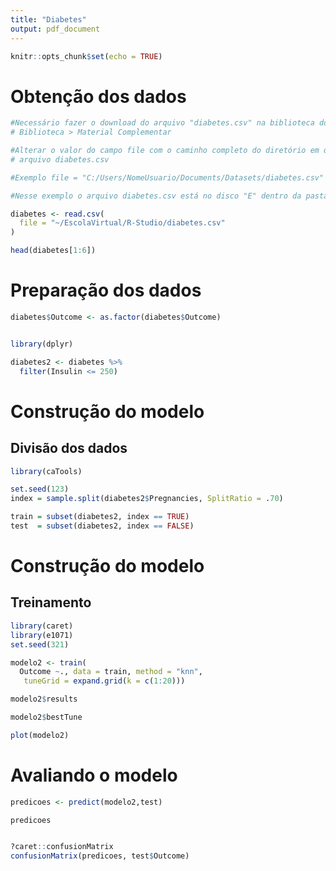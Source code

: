 ```yaml
---
title: "Diabetes"
output: pdf_document
---
```


```r
knitr::opts_chunk$set(echo = TRUE)
```

# Obtenção dos dados
```r
#Necessário fazer o download do arquivo "diabetes.csv" na biblioteca do curso que esta em:
# Biblioteca > Material Complementar

#Alterar o valor do campo file com o caminho completo do diretório em que se encontra o
# arquivo diabetes.csv

#Exemplo file = "C:/Users/NomeUsuario/Documents/Datasets/diabetes.csv"

#Nesse exemplo o arquivo diabetes.csv está no disco "E" dentro da pasta Datasets
```

```r

diabetes <- read.csv(
  file = "~/EscolaVirtual/R-Studio/diabetes.csv"
)

head(diabetes[1:6])

```

# Preparação dos dados

```r

diabetes$Outcome <- as.factor(diabetes$Outcome)


library(dplyr)

diabetes2 <- diabetes %>%
  filter(Insulin <= 250)

```

# Construção do modelo
## Divisão dos dados
```r
library(caTools)

set.seed(123)
index = sample.split(diabetes2$Pregnancies, SplitRatio = .70)

train = subset(diabetes2, index == TRUE)
test  = subset(diabetes2, index == FALSE)
```

# Construção do modelo
## Treinamento
```r
library(caret)
library(e1071)
set.seed(321)

modelo2 <- train(
  Outcome ~., data = train, method = "knn",
   tuneGrid = expand.grid(k = c(1:20)))

modelo2$results

modelo2$bestTune

plot(modelo2)
```

# Avaliando o modelo
```r

predicoes <- predict(modelo2,test)

predicoes


?caret::confusionMatrix
confusionMatrix(predicoes, test$Outcome)
```

